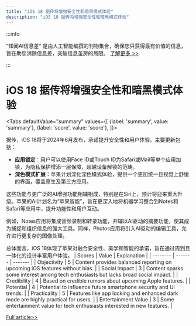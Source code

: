 ```yaml
---
title: "iOS 18 据传将增强安全性和暗黑模式体验"
description: "iOS 18 据传将增强安全性和暗黑模式体验"
---
```



:::info

“知闻AI信息差“ 是由人工智能编撰的刊物集合，确保您只获得最有价值的信息，旨在助您消除信息差，突破信息茧房的局限。  [了解更多 >>](/)

:::

# iOS 18 据传将增强安全性和暗黑模式体验


<Tabs
	defaultValue="summary"
	values={[
	{label: 'summary', value: 'summary'},
	{label: 'score', value: 'score'},
]}>
<TabItem value="summary">


据传，iOS 18将于2024年6月发布，承诺提升安全性和用户体验。主要更新包括：

- **应用锁定**：用户可以使用Face ID或Touch ID为Safari或Mail等单个应用加锁，为隐私保护增添一层保障，超越设备解锁的范畴。
- **深色模式扩展**：苹果计划深化深色模式体验，提供一个更加统一且视觉上舒缓的界面，覆盖原生及第三方应用。

这些功能与更广泛的AI增强功能相辅相成，特别是在Siri上，预计将迎来重大升级。苹果的AI计划名为“苹果智能”，旨在更深入地将机器学习整合到Notes和Safari等应用中，提升功能性和用户互动。

例如，Notes应用将集成音频录制和转录功能，并辅以AI驱动的摘要功能，使其成为捕捉和组织信息的强大工具。同样，Photos应用将引入AI驱动的编辑工具，允许进行更复杂的图像处理。

总体而言，iOS 18体现了苹果对融合安全性、美学和智能的承诺，旨在通过周到且一体化的设计丰富用户体验。
</TabItem>
<TabItem value="score">
	| Scores     | Value   | Explanation |
	| -------- | ------- | ------- |
	| Objectivity  | 5    | Content provides balanced reporting on upcoming iOS features without bias.    |
	| Social Impact | 3     | Content sparks some interest among tech enthusiasts but lacks broad social impact.    |
	| Credibility    | 4    | Based on credible rumors about upcoming Apple features.    |
	| Potential    | 4    | Potential to influence future smartphone security and UI trends.    |
	| Practicality    | 5    | Features like app locking and enhanced dark mode are highly practical for users.    |
	| Entertainment Value    | 3    | Some entertainment value for tech enthusiasts interested in new features.    |
</TabItem>
</Tabs>

[Full article>>](https://appleinsider.com/articles/24/06/09/ios-18-is-getting-the-ability-to-lock-apps-with-face-id-dark-mode-on-the-lock-screen)
